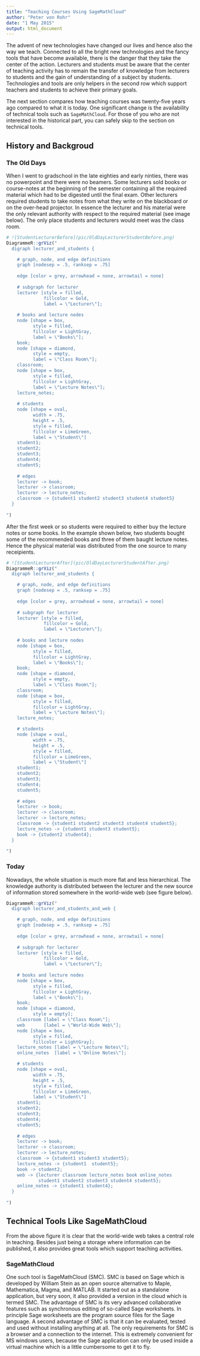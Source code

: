 ```yaml
---
title: "Teaching Courses Using SageMathCloud"
author: "Peter von Rohr"
date: "1 May 2015"
output: html_document
---
```


The advent of new technologies have changed our lives and hence also the way we teach. Connected to all the bright new technologies and the fancy tools that have become available, there is the danger that they take the center of the action. Lecturers and students must be aware that the center of teaching activity has to remain the transfer of knowledge from lecturers to students and the gain of understanding of a subject by students. Technologies and tools are only helpers in the second row which support teachers and students to achieve their primary goals.

The next section compares how teaching courses was twenty-five years ago compared to what it is today. One significant change is the availability of technical tools such as `SageMathCloud`. For those of you who are not interested in the historical part, you can safely skip to the section on technical tools.


## History and Backgroud
### The Old Days
When I went to gradschool in the late eighties and early ninties, there was no powerpoint and there were no beamers. Some lecturers sold books or course-notes at the beginning of the semester containing all the required material which had to be digested until the final exam. Other lecturers required students to take notes from what they write on the blackboard or on the over-head projector. In essence the lecturer and his material were the only relevant authority with respect to the required material (see image below). The only place students and lecturers would meet was the class room. 

```r
# ![StudentLecturerBefore](pic/OldDayLecturerStudentBefore.png)
DiagrammeR::grViz(" 
  digraph lecturer_and_students {

    # graph, node, and edge definitions
    graph [nodesep = .5, ranksep = .75]
  
    edge [color = grey, arrowhead = none, arrowtail = none]
    
    # subgraph for lecturer
    lecturer [style = filled,
              fillcolor = Gold,
              label = \"Lecturer\"];
  
    # books and lecture nodes
    node [shape = box,
          style = filled,
          fillcolor = LightGray,
          label = \"Books\"];
    book;
    node [shape = diamond,
          style = empty,
          label = \"Class Room\"];
    classroom;
    node [shape = box,
          style = filled,
          fillcolor = LightGray,
          label = \"Lecture Notes\"];
    lecture_notes;
  
    # students
    node [shape = oval, 
          width = .75, 
          height = .5, 
          style = filled, 
          fillcolor = LimeGreen, 
          label = \"Student\"]
    student1;
    student2;
    student3;
    student4;
    student5;
  
    # edges
    lecturer -> book;
    lecturer -> classroom;    
    lecturer -> lecture_notes;
    classroom -> {student1 student2 student3 student4 student5}
  } 
    
")
```

After the first week or so students were required to either buy the lecture notes or some books. In the example shown below, two students bought some of the recommended books and three of them baught lecture notes. Hence the physical material was distributed from the one source to many receipients.


```r
# ![StudentLecturerAfter](pic/OldDayLecturerStudentAfter.png)
DiagrammeR::grViz(" 
  digraph lecturer_and_students {

    # graph, node, and edge definitions
    graph [nodesep = .5, ranksep = .75]
  
    edge [color = grey, arrowhead = none, arrowtail = none]
    
    # subgraph for lecturer
    lecturer [style = filled,
              fillcolor = Gold,
              label = \"Lecturer\"];
  
    # books and lecture nodes
    node [shape = box,
          style = filled,
          fillcolor = LightGray,
          label = \"Books\"];
    book;
    node [shape = diamond,
          style = empty,
          label = \"Class Room\"];
    classroom;
    node [shape = box,
          style = filled,
          fillcolor = LightGray,
          label = \"Lecture Notes\"];
    lecture_notes;

    # students
    node [shape = oval, 
          width = .75, 
          height = .5, 
          style = filled, 
          fillcolor = LimeGreen, 
          label = \"Student\"]
    student1;
    student2;
    student3;
    student4;
    student5;
  
    # edges
    lecturer -> book;
    lecturer -> classroom;    
    lecturer -> lecture_notes;
    classroom -> {student1 student2 student3 student4 student5};
    lecture_notes -> {student1 student3 student5};
    book -> {student2 student4};
  } 
    
")
```


### Today
Nowadays, the whole situation is much more flat and less hierarchical. The knowledge authority is distributed between the lecturer and the new source of information stored somewhere in the world-wide web (see figure below). 

```r
DiagrammeR::grViz(" 
  digraph lecturer_and_students_and_web {

    # graph, node, and edge definitions
    graph [nodesep = .5, ranksep = .75]
  
    edge [color = grey, arrowhead = none, arrowtail = none]
    
    # subgraph for lecturer
    lecturer [style = filled,
              fillcolor = Gold,
              label = \"Lecturer\"];
  
    # books and lecture nodes
    node [shape = box,
          style = filled,
          fillcolor = LightGray,
          label = \"Books\"];
    book;
    node [shape = diamond,
          style = empty];
    classroom [label = \"Class Room\"];
    web       [label = \"World-Wide Web\"];
    node [shape = box,
          style = filled,
          fillcolor = LightGray];
    lecture_notes [label = \"Lecture Notes\"];
    online_notes  [label = \"Online Notes\"];

    # students
    node [shape = oval, 
          width = .75, 
          height = .5, 
          style = filled, 
          fillcolor = LimeGreen, 
          label = \"Student\"]
    student1;
    student2;
    student3;
    student4;
    student5;
  
    # edges
    lecturer -> book;
    lecturer -> classroom;    
    lecturer -> lecture_notes;
    classroom -> {student1 student3 student5};
    lecture_notes -> {student1  student5};
    book -> student2;
    web -> {lecturer classroom lecture_notes book online_notes
            student1 student2 student3 student4 student5};
    online_notes -> {student1 student4};
  } 
    
")
```


## Technical Tools Like SageMathCloud
From the above figure it is clear that the world-wide web takes a central role in teaching. Besides just being a storage where information can be published, it also provides great tools which support teaching activities.

### SageMathCloud
One such tool is SageMathCloud (SMC). SMC is based on Sage which is developed by William Stein as an open source alternative to Maple, Mathematica, Magma, and MATLAB. It started out as a standalone application, but very soon, it also provided a version in the cloud which is termed SMC. The advantage of SMC is its very advanced collaborative features such as synchronous editing of so-called Sage worksheets. In principle Sage worksheets are the program source files for the Sage language. A second advantage of SMC is that it can be evaluated, tested and used without installing anything at all. The only requirements for SMC is a browser and a connection to the internet. This is extremely convenient for MS windows users, because the Sage application can only be used inside a virtual machine which is a little cumbersome to get it to fly. 

